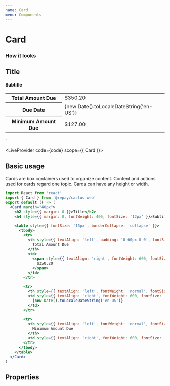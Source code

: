 ```yaml
---
name: Card
menu: Components
---
```



# Card

### How it looks

  <h2 style={{ margin: 0 }}>Title</h2>
  <h4 style={{ margin: 0, fontWeight: 400, fontSize: '12px' }}>Subtitle</h4>
  <table style={{ fontSize: '15px', borderCollapse: 'collapse' }}>
    <tbody>
      <tr>
        <th style={{ textAlign: 'left', padding: '0 60px 0 0', fontSize: '12px' }}>
          Total Amount Due
        </th>
        <td>
          <span style={{ textAlign: 'right', fontWeight: 600, fontSize: '25.92px' }}>
            $350.20
          </span>
        </td>
      </tr>
      <tr>
        <th style={{ textAlign: 'left', fontWeight: 'normal', fontSize: '12px' }}> Due Date </th>
        <td style={{ textAlign: 'right', fontWeight: 600, fontSize: '12px' }}>
          {new Date().toLocaleDateString('en-US')}
        </td>
      </tr>
      <tr>
        <th style={{ textAlign: 'left', fontWeight: 'normal', fontSize: '12px' }}>
          Minimum Amount Due
        </th>
        <td style={{ textAlign: 'right', fontWeight: 600, fontSize: '12px' }}>$127.00</td>
      </tr>
    </tbody>
    </table>
  </Card>`

<LiveProvider code={code} scope={{ Card }}>
  <LiveEditor />
  <LiveError />
  <LivePreview />
</LiveProvider>

## Basic usage

Cards are box containers used to organize content. Content and actions used for cards regard one topic. Cards can have any height or width.

```jsx
import React from 'react'
import { Card } from '@repay/cactus-web'
export default () => (
  <Card margin="40px">
    <h2 style={{ margin: 0 }}>Title</h2>
    <h4 style={{ margin: 0, fontWeight: 400, fontSize: '12px' }}>Subtitle</h4>

    <table style={{ fontSize: '15px', borderCollapse: 'collapse' }}>
      <tbody>
        <tr>
          <th style={{ textAlign: 'left', padding: '0 60px 0 0', fontSize: '12px' }}>
            Total Amount Due
          </th>
          <td>
            <span style={{ textAlign: 'right', fontWeight: 600, fontSize: '25.92px' }}>
              $350.20
            </span>
          </td>
        </tr>

        <tr>
          <th style={{ textAlign: 'left', fontWeight: 'normal', fontSize: '12px' }}> Due Date </th>
          <td style={{ textAlign: 'right', fontWeight: 600, fontSize: '12px' }}>
            {new Date().toLocaleDateString('en-US')}
          </td>
        </tr>

        <tr>
          <th style={{ textAlign: 'left', fontWeight: 'normal', fontSize: '12px' }}>
            Minimum Amount Due
          </th>
          <td style={{ textAlign: 'right', fontWeight: 600, fontSize: '12px' }}>$127.00</td>
        </tr>
      </tbody>
    </table>
  </Card>
)
```

## Properties

<PropsTable of={Card} />
